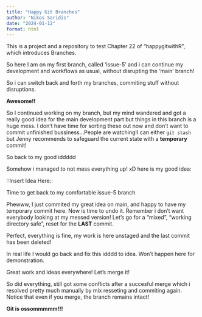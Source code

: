 ```yaml
---
title: "Happy Git Branches"
author: "Nikos Saridis"
date: "2024-01-12"
format: html
---
```


This is a project and a repository to test Chapter 22 of "happygitwithR", which introduces Branches.

So here I am on my first branch, called 'issue-5' and i can continue my
development and workflows as usual, without disrupting the 'main' branch!

So i can switch back and forth my branches, commiting stuff without disruptions.

**Awesome!!**

So I continued working on my branch, but my mind wandered and got a really good
idea for the main development part but things in this branch is a huge mess.
I don't have time for sorting these out now and don't want to commit unfinished
bussiness...People are watching!I can either `git stash` but Jenny recommends
to safeguard the current state with a **temporary** commit!

So back to my good iddddd

Somehow i managed to not mess everything up! xD
here is my good idea:

::Insert Idea Here::

Time to get back to my comfortable issue-5 branch

Phewww, I just commited my great idea on main, and happy to have my temporary 
commit here. Now is time to undo it. Remember i don't want everybody looking 
at my messed version! Let's go for a "mixed", "working directory safe", reset 
for the **LAST** commit.

Perfect, everything is fine, my work is here unstaged and the last commit has been deleted!

In real life I would go back and fix this idddd to idea. Won't happen here for 
demonstration.

Great work and ideas everywhere! Let's merge it!

So did everything, still got some conflicts after a succesful merge which i resolved pretty much manually by mix resseting and commiting again. Notice that even if you merge, the branch remains intact!

**Git is ossommmmm!!!**
